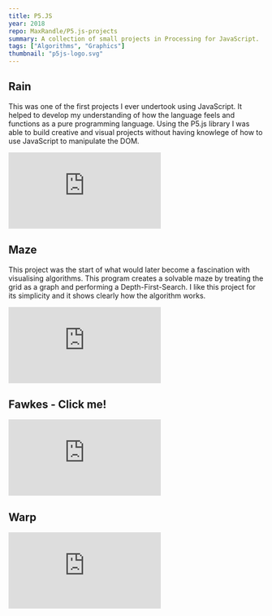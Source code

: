 ```yaml
---
title: P5.JS
year: 2018
repo: MaxRandle/P5.js-projects
summary: A collection of small projects in Processing for JavaScript.
tags: ["Algorithms", "Graphics"]
thumbnail: "p5js-logo.svg"
---
```


## Rain

This was one of the first projects I ever undertook using JavaScript. It helped to develop my understanding of how the language feels and functions as a pure programming language. Using the P5.js library I was able to build creative and visual projects without having knowlege of how to use JavaScript to manipulate the DOM.

<Embed
  src="https://editor.p5js.org/MaxRandle/full/_xTtmD_Wx"
  width="full"
  aspect="video"
/>

## Maze

This project was the start of what would later become a fascination with visualising algorithms. This program creates a solvable maze by treating the grid as a graph and performing a Depth-First-Search. I like this project for its simplicity and it shows clearly how the algorithm works.

<Embed
  src="https://editor.p5js.org/MaxRandle/full/oRiUyH7mG"
  width="full"
  aspect="video"
/>

## Fawkes - Click me!

<Embed
  src="https://editor.p5js.org/MaxRandle/full/c2_q18g76"
  width="full"
  aspect="video"
/>

## Warp

<Embed
  src="https://editor.p5js.org/MaxRandle/full/Qejijupwg"
  width="full"
  aspect="video"
/>

